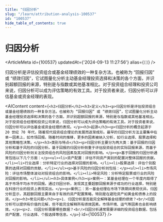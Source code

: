 ```yaml
---
title: "归因分析"
slug: "/learn/attribution-analysis-100537"
id: "100537"
hide_table_of_contents: true
---
```



# 归因分析

<ArticleMeta id={100537} updatedAt={'2024-09-13 11:27:56'} alias={`[]`} />
<div className='border-solid border-b border-t-0 my-4 border-[var(--ifm-color-gray-300)]' />

归因分析是评估投资组合或基金经理绩效的一种复杂方法。也被称为 “回报归因” 或 “绩效归因”，它试图量化分析主动基金经理投资选择和决策的各个方面，并识别超额回报的来源，特别是与指数或其他基准相比。对于投资组合经理和投资公司来说，归因分析可以成为评估策略的有效工具。对于投资者来说，归因分析可以评估基金或资金经理的表现。

<AIContent content={`<h2>归因分析</h2><h3>定义</h3><p>归因分析是评估投资组合或基金经理绩效的一种复杂方法。也被称为 “回报归因” 或 “绩效归因”，它试图量化分析主动基金经理投资选择和决策的各个方面，并识别超额回报的来源，特别是与指数或其他基准相比。对于投资组合经理和投资公司来说，归因分析可以成为评估策略的有效工具。对于投资者来说，归因分析可以评估基金或资金经理的表现。</p><h3>起源</h3><p>归因分析的概念起源于 20 世纪 70 年代，随着现代投资组合理论的发展而逐渐成形。最早的归因分析方法主要集中在单一因素上，如市场回报。随着时间的推移，更多的因素被纳入分析，如行业选择、股票选择和其他策略性决策。</p><h3>类别与特点</h3><p>归因分析主要分为两大类：基于回报的归因分析和基于风险的归因分析。基于回报的归因分析侧重于评估投资组合的实际回报来源，而基于风险的归因分析则关注投资组合的风险因素及其对回报的影响。</p><p>基于回报的归因分析通常包括以下几个方面：</p><ul><li>资产配置：评估不同资产类别的配置对整体回报的贡献。</li><li>行业选择：分析特定行业的选择对回报的影响。</li><li>股票选择：评估个别股票的选择对回报的贡献。</li></ul><p>基于风险的归因分析则包括：</p><ul><li>市场风险：评估市场整体波动对投资组合的影响。</li><li>特定风险：分析特定股票或行业的风险对回报的影响。</li></ul><h3>具体案例</h3><p>案例一：某基金经理在一个年度内取得了高于市场平均水平的回报。通过归因分析，发现其主要超额回报来源于成功的行业选择，特别是在科技行业的投资上表现突出。</p><p>案例二：另一基金经理在市场下跌期间表现优异。归因分析显示，其超额回报主要来自于有效的资产配置策略，特别是在避险资产如黄金和债券上的投资。</p><h3>常见问题</h3><p>1. 归因分析是否能完全解释基金经理的绩效？<br/>归因分析可以提供有价值的见解，但不能完全解释所有绩效因素。市场环境、运气等因素也会影响绩效。</p><p>2. 归因分析需要哪些数据？<br/>归因分析通常需要详细的投资组合数据，包括资产配置、行业选择、个股选择等信息。</p>`} id={100537} />
